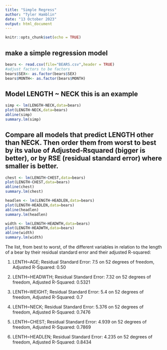 ```yaml
---
title: "Simple Regress"
author: "Tyler Hamblin"
date: "13 October 2023"
output: html_document
---
```


```r
knitr::opts_chunk$set(echo = TRUE)
```

## make a simple regression model

```r
bears <- read.csv(file="BEARS.csv",header = TRUE)
#adjust factors to be factors
bears$SEX<- as.factor(bears$SEX)
bears$MONTH<- as.factor(bears$MONTH)
```

## Model LENGTH ~ NECK  this is an example  

```r
simp <- lm(LENGTH~NECK,data=bears)
plot(LENGTH~NECK,data=bears)
abline(simp)
summary.lm(simp)
```


## Compare all models that predict LENGTH other than NECK. Then order them from worst to best by its value of Adjusted-Rsquared (bigger is better), or by RSE (residual standard error) where smaller is better. 

```r
chest <- lm(LENGTH~CHEST,data=bears)
plot(LENGTH~CHEST,data=bears)
abline(chest)
summary.lm(chest)
```



```r
headlen <- lm(LENGTH~HEADLEN,data=bears)
plot(LENGTH~HEADLEN,data=bears)
abline(headlen)
summary.lm(headlen)
```



```r
width <- lm(LENGTH~HEADWTH,data=bears)
plot(LENGTH~HEADWTH,data=bears)
abline(width)
summary.lm(width)
```



The list, from best to worst, of the different variables in relation to the length of a bear by their residual standard error and their adjusted R-squared:

1. LENTH~AGE; Residual Standard Error: 7.5 on 52 degrees of freedom, Adjusted R-Squared: 0.50

2. LENTH~HEADWTH; Residual Standard Error: 7.32 on 52 degrees of freedom, Adjusted R-Squared: 0.5321

3. LENTH~WEIGHT; Residual Standard Error: 5.4 on 52 degrees of freedom, Adjusted R-Squared: 0.7

4. LENTH~NECK; Residual Standard Error: 5.376 on 52 degrees of freedom, Adjusted R-Squared: 0.7476

5. LENTH~CHEST; Residual Standard Error: 4.939 on 52 degrees of freedom, Adjusted R-Squared: 0.7869

6. LENTH~HEADLEN; Residual Standard Error: 4.235 on 52 degrees of freedom, Adjusted R-Squared: 0.8434







